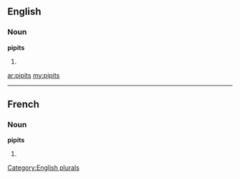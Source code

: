 ==English==

===Noun===
'''pipits'''

# {{plural of|[[pipit]]}}

[[Category:English plurals]]

[[ar:pipits]]
[[my:pipits]]

----
==French==

===Noun===
'''pipits''' {{m}}

# {{plural of|[[pipit]]|lang=fr}}
{{rfc-auto}}